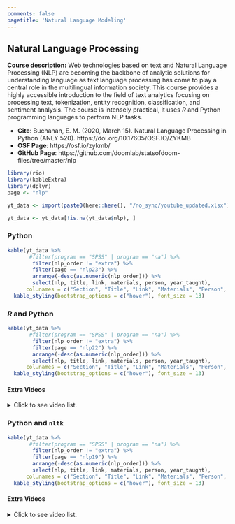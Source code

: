```yaml
---
comments: false
pagetitle: 'Natural Language Modeling'
---
```


## Natural Language Processing

**Course description:** Web technologies based on text and Natural Language Processing (NLP) are becoming the backbone of analytic solutions for understanding language as text language processing has come to play a central role in the multilingual information society. This course provides a highly accessible introduction to the field of text analytics focusing on processing text, tokenization, entity recognition, classification, and sentiment analysis. The course is intensely practical, it uses *R* and Python programming languages to perform NLP tasks.

- **Cite**: Buchanan, E. M. (2020, March 15). Natural Language Processing in Python (ANLY 520). https://doi.org/10.17605/OSF.IO/ZYKMB 
- **OSF Page**: https://osf.io/zykmb/
- **GitHub Page**: https://github.com/doomlab/statsofdoom-files/tree/master/nlp

```r
library(rio)
library(kableExtra)
library(dplyr) 
page <- "nlp" 

yt_data <- import(paste0(here::here(), "/no_sync/youtube_updated.xlsx"))

yt_data <- yt_data[!is.na(yt_data$nlp), ]
```

### Python 

```r
kable(yt_data %>% 
       #filter(program == "SPSS" | program == "na") %>% 
        filter(nlp_order != "extra") %>% 
        filter(page == "nlp23") %>% 
        arrange(-desc(as.numeric(nlp_order))) %>%
        select(nlp, title, link, materials, person, year_taught),
      col.names = c("Section", "Title", "Link", "Materials", "Person", "Year Taught")) %>% 
  kable_styling(bootstrap_options = c("hover"), font_size = 13)
```

### *R* and Python 

```r
kable(yt_data %>% 
       #filter(program == "SPSS" | program == "na") %>% 
        filter(nlp_order != "extra") %>% 
        filter(page == "nlp22") %>% 
        arrange(-desc(as.numeric(nlp_order))) %>%
        select(nlp, title, link, materials, person, year_taught),
      col.names = c("Section", "Title", "Link", "Materials", "Person", "Year Taught")) %>% 
  kable_styling(bootstrap_options = c("hover"), font_size = 13)
```

#### Extra Videos

<details>

  <summary>
  Click to see video list.
  </summary>

```r
kable(yt_data %>% 
       #filter(program == "SPSS" | program == "na") %>% 
        # filter(nlp_order == "extra") %>% 
        filter(page == "nlp20") %>% 
        arrange(-desc(as.numeric(nlp_order))) %>%
        select(nlp, title, link, materials, person, year_taught),
      col.names = c("Section", "Title", "Link", "Materials", "Person", "Year Taught")) %>% 
  kable_styling(bootstrap_options = c("hover"), font_size = 13) 
```

</details>

### Python and `nltk`

```r
kable(yt_data %>% 
       #filter(program == "SPSS" | program == "na") %>% 
        filter(nlp_order != "extra") %>% 
        filter(page == "nlp19") %>% 
        arrange(-desc(as.numeric(nlp_order))) %>%
        select(nlp, title, link, materials, person, year_taught),
      col.names = c("Section", "Title", "Link", "Materials", "Person", "Year Taught")) %>% 
  kable_styling(bootstrap_options = c("hover"), font_size = 13)
```

#### Extra Videos

<details>

  <summary>
  Click to see video list.
  </summary>

```r
kable(yt_data %>% 
       #filter(program == "SPSS" | program == "na") %>% 
        filter(nlp_order == "extra") %>% 
        filter(page == "nlp19") %>% 
        arrange(-desc(as.numeric(nlp_order))) %>%
        select(nlp, title, link, materials, person, year_taught),
      col.names = c("Section", "Title", "Link", "Materials", "Person", "Year Taught")) %>% 
  kable_styling(bootstrap_options = c("hover"), font_size = 13)
```

</details>
